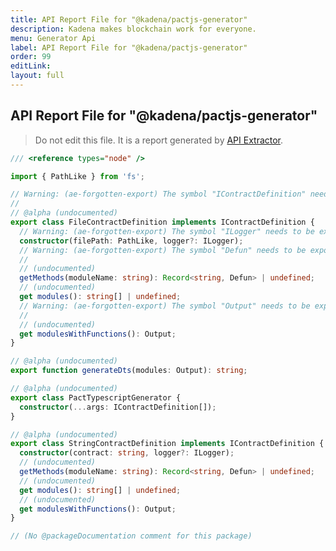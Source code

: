 ```yaml
---
title: API Report File for "@kadena/pactjs-generator"
description: Kadena makes blockchain work for everyone.
menu: Generator Api
label: API Report File for "@kadena/pactjs-generator"
order: 99
editLink:
layout: full
---
```


## API Report File for "@kadena/pactjs-generator"

> Do not edit this file. It is a report generated by
> [API Extractor](https://api-extractor.com/).

```ts
/// <reference types="node" />

import { PathLike } from 'fs';

// Warning: (ae-forgotten-export) The symbol "IContractDefinition" needs to be exported by the entry point index.d.ts
//
// @alpha (undocumented)
export class FileContractDefinition implements IContractDefinition {
  // Warning: (ae-forgotten-export) The symbol "ILogger" needs to be exported by the entry point index.d.ts
  constructor(filePath: PathLike, logger?: ILogger);
  // Warning: (ae-forgotten-export) The symbol "Defun" needs to be exported by the entry point index.d.ts
  //
  // (undocumented)
  getMethods(moduleName: string): Record<string, Defun> | undefined;
  // (undocumented)
  get modules(): string[] | undefined;
  // Warning: (ae-forgotten-export) The symbol "Output" needs to be exported by the entry point index.d.ts
  //
  // (undocumented)
  get modulesWithFunctions(): Output;
}

// @alpha (undocumented)
export function generateDts(modules: Output): string;

// @alpha (undocumented)
export class PactTypescriptGenerator {
  constructor(...args: IContractDefinition[]);
}

// @alpha (undocumented)
export class StringContractDefinition implements IContractDefinition {
  constructor(contract: string, logger?: ILogger);
  // (undocumented)
  getMethods(moduleName: string): Record<string, Defun> | undefined;
  // (undocumented)
  get modules(): string[] | undefined;
  // (undocumented)
  get modulesWithFunctions(): Output;
}

// (No @packageDocumentation comment for this package)
```
